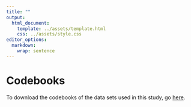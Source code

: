```yaml
---
title: ""
output: 
  html_document:
    template: ../assets/template.html
    css: ../assets/style.css
editor_options: 
  markdown: 
    wrap: sentence
---
```


# Codebooks

To download the codebooks of the data sets used in this study, go [here](https://github.com/StefanVermeent/liss_ef_2024/tree/main/codebooks).

